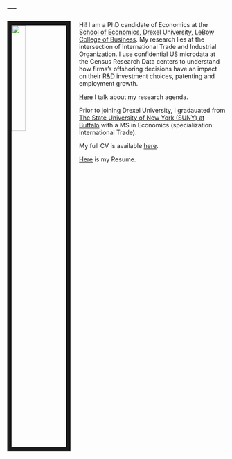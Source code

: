 ---
---

<link rel="stylesheet" href="styles.css" type="text/css">

<img src="me.jpg" style="width:25%; border:10px solid; margin-right: 20px" align="left">

Hi! I am a PhD candidate of Economics at the [School of Economics, Drexel University, LeBow College of Business](https://www.lebow.drexel.edu/faculty-and-research/disciplines/economics). My research lies at the intersection of International Trade and Industrial Organization. I use confidential US microdata at the Census Research Data centers to understand how firms's offshoring decisions have an impact on their R&D investment choices, patenting and employment growth.

[Here](https://www.lebow.drexel.edu/academics/doctorate/research/research-conversation-economics-phd-candidate-ishan-ghosh) I talk about my research agenda.

Prior to joining Drexel University, I gradauated from [The State University of New York (SUNY) at Buffalo](https://arts-sciences.buffalo.edu/economics.html) with a MS in Economics (specialization: International Trade).


My full CV is available [here](files/CV.pdf).

[Here](files/Resume.pdf) is my Resume.

